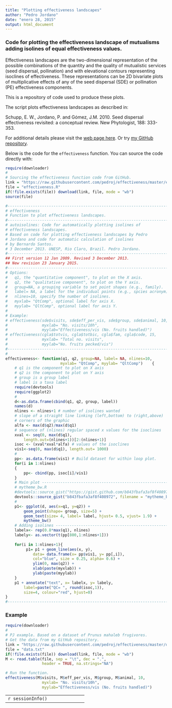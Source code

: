 ```yaml
---
title: "Plotting effectiveness landscapes"
author: "Pedro Jordano"
date: "enero 28, 2015"
output: html_document
---
```


### Code for plotting the effectiveness landscape of mutualisms adding isolines of equal effectiveness values.

Effectiveness landscapes are the two-dimensional representation of the possible combinations of the quantity and the quality of mutualistic services (seed dispersal, pollination) and with elevational contours representing isoclines of effectiveness. These representations can be 2D bivariate plots of multiplicative effects of any of the seed dispersal (SDE) or pollination (PE) effectiveness components.  

This is a repository of code used to produce these plots.  

The script plots effectiveness landscapes as described in:  

Schupp, E. W., Jordano, P. and Gómez, J.M. 2010. Seed dispersal effectiveness revisited: a conceptual review. New Phytologist, 188: 333-353.  

For additional details please visit the [web page here](http://pedroj.github.com/effectiveness/). Or try [my GitHub repository](https://github.com/pedroj/effectiveness).  

Below is the code for the `effectiveness` function. You can source the code directly with:

```r
require(downloader)
#
# Sourcing the effectiveness function code from GitHub.
link = "https://raw.githubusercontent.com/pedroj/effectiveness/master/effectiveness.R"
file = "effectiveness.R"
if(!file.exists(file)) download(link, file, mode = "wb")
source(file)
```


```r
#---------------------------------------------------------------------------
# effectiveness
# Function to plot effectiveness landscapes.
#---------------------------------------------------------------------------
# autoisolines: Code for automatically plotting isolines of
# effectiveness landscapes.
# Based on code for plotting effectiveness landscapes by Pedro 
# Jordano and code for automatic calculation of isolines 
# by Bernardo Santos.
# 3 December 2013. UNESP, Rio Claro, Brazil. Pedro Jordano.
#---------------------------------------------------------------------------
## First version 12 Jan 2009. Revised 3 December 2013.
## New revision 23 January 2015.
#---------------------------------------------------------------------------
# Options:
#   q1, the "quantitative component", to plot on the X axis. 
#   q2, the "qualitative component", to plot on the Y axis.
#   group=NA, a grouping variable to set point shapes (e.g., family).
#   label= NA, a label for the individual points (e.g., spcies acronym).
#   nlines=10, specify the number of isolines.
#   myxlab= "QtComp", optional label for axis X.
#   myylab= "QltComp", optional label for axis Y.
# 
# Example:
# effectiveness(sde$visits, sde$eff_per_vis, sde$group, sde$animal, 10, 
#               myxlab= "No. visits/10h", 
#               myylab="Effectiveness/vis (No. fruits handled)")
# effectiveness(cgla$totvis, cgla$totbic, cgla$fam, cgla$code, 15, 
#               myxlab= "Total no. visits", 
#               myylab="No. fruits pecked/vis")
#---------------------------------------------------------------------------
#
effectiveness<- function(q1, q2, group=NA, label= NA, nlines=10,
                        myxlab= "QtComp", myylab= "QltComp")    {
    # q1 is the component to plot on X axis
    # q2 is the component to plot on Y axis
    # group is a group label
    # label is a taxa label
    require(devtools)
    require(ggplot2)
    #
    d<-as.data.frame(cbind(q1, q2, group, label))
    names(d)
    nlines <- nlines+1 # number of isolines wanted
    # slope of a straight line linking (left,bottom) to (right,above) 
    # corners of the graphic
    alfa <- max(d$q2)/max(d$q1)
    # sequence of (nlines) regular spaced x values for the isoclines
    xval <- seq(0, max(d$q1), 
        length.out=(nlines+1))[2:(nlines+1)] 
    isoc <- (xval*xval*alfa) # values of the isoclines
    vis1<-seq(0, max(d$q1), length.out= 1000)
    #
    pp<- as.data.frame(vis1) # Build dataset for within loop plot.
    for(i in 1:nlines)
    {
        pp<- cbind(pp, isoc[i]/vis1)
    }    
    # Main plot ------------------------------------------------------------
    # mytheme_bw.R
    #devtools::source_gist("https://gist.github.com/b843fbafa3af8f408972")
    devtools::source_gist("b843fbafa3af8f408972", filename = "mytheme_bw.R")
    #
    p1<- ggplot(d, aes(x=q1, y=q2)) + 
        geom_point(shape= group, size=5) +
        geom_text(size= 4, label= label, hjust= 0.5, vjust= 1.9) +
        mytheme_bw()
    # Adding isolines ------------------------------------------------------
    labelx<- rep(0.8*max(q1), nlines)
    labely<- as.vector(t(pp[800,1:nlines+1]))
    
    for(i in 1:nlines+1){ 
         p1= p1 + geom_line(aes(x, y), 
            data= data.frame(x= pp$vis1, y= pp[,i]), 
            col="blue", size = 0.25, alpha= 0.6) + 
            ylim(0, max(q2)) +
            xlab(paste(myxlab)) + 
            ylab(paste(myylab))
    }
    p1 + annotate("text", x= labelx, y= labely,
        label=paste("QC= ", round(isoc,1)), 
        size=4, colour="red", hjust=0) 
}
#---------------------------------------------------------------------------
```


### Example

```r
require(downloader)
#
# PJ example. Based on a dataset of Prunus mahaleb frugivores.
# Get the data from my GitHub repository.
link = "https://raw.githubusercontent.com/pedroj/effectiveness/master/data.txt"
file = "data.txt"
if(!file.exists(file)) download(link, file, mode = "wb")
M <- read.table(file, sep = "\t", dec = ".", 
                header = TRUE, na.strings="NA")

# Run the function.
effectiveness(M$visits, M$eff_per_vis, M$group, M$animal, 10, 
                myxlab= "No. visits/10h", 
                myylab="Effectiveness/vis (No. fruits handled)")
```

----------------------------------
```r
sessionInfo()
```

----------------------------------


